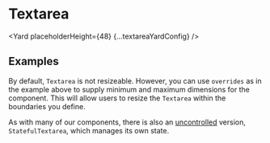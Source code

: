 <!--
Copyright (c) Uber Technologies, Inc.

This source code is licensed under the MIT license found in the
LICENSE file in the root directory of this source tree.
-->






# Textarea

<Yard placeholderHeight={48} {...textareaYardConfig} />

## Examples

<Example title="Basic usage" path="textarea/basic.tsx">
  <TextareaBasic />
</Example>

<Example title="States" path="textarea/states.tsx">
  <TextareaStates />
</Example>

<Example title="Sizes" path="textarea/sizes.tsx">
  <TextareaSizes />
</Example>

<Example title="Allow the user to resize" path="textarea/resizable.tsx">
  <TextareaResizable />
</Example>

By default, `Textarea` is not resizeable. However, you can use `overrides` as in the example above to supply minimum and maximum dimensions for the component. This will allow users to resize the `Textarea` within the boundaries you define.

<Example title="Focus and ref" path="textarea/ref.tsx">
  <TextareaRef />
</Example>

<Example title="Stateful (uncontrolled) usage" path="textarea/stateful.tsx">
  <TextareaStateful />
</Example>

As with many of our components, there is also an [uncontrolled](https://reactjs.org/docs/uncontrolled-components.html) version, `StatefulTextarea`, which manages its own state.

<Exports
  component={TextareaExports}
  title="Textarea exports"
  path="baseui/textarea"
/>
